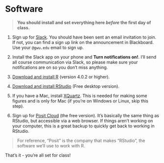 # Software

> **You should install and set everything here _before_ the first day of class.**

1. Sign up for [Slack]({{< var slack >}}). You should have been sent an email invitation to join. If not, you can find a sign up link on the announcement in Blackboard. Use your `@gwu.edu` email to sign up.

2. Install the Slack app on your phone and **Turn notifications on!**. I'll send all course communication via Slack, so please make sure your notifications are on so you don't miss anything. 

3. [Download and install R](https://cloud.r-project.org) (version 4.0.2 or higher).

4. [Download and install RStudio](https://rstudio.com/products/rstudio/download/) (Free desktop version).

5. If you have a Mac, install [XQuartz](https://www.xquartz.org/). This is needed for making some figures and is only for Mac (if you're on Windows or Linux, skip this step).

6. Sign up for [Posit Cloud](https://posit.cloud/plans/free) (the free version). It's basically the same thing as RStudio, but accessible via a web browser. If things aren't working on your computer, this is a great backup to quickly get back to working in RStudio. 

> For reference, "Posit" is the company that makes "RStudio", the software we'll use to work with R.

That's it - you're all set for class!

